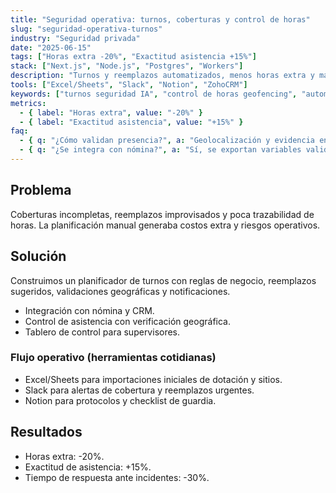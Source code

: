 ```yaml
---
title: "Seguridad operativa: turnos, coberturas y control de horas"
slug: "seguridad-operativa-turnos"
industry: "Seguridad privada"
date: "2025-06-15"
tags: ["Horas extra -20%", "Exactitud asistencia +15%"]
stack: ["Next.js", "Node.js", "Postgres", "Workers"]
description: "Turnos y reemplazos automatizados, menos horas extra y mayor control."
tools: ["Excel/Sheets", "Slack", "Notion", "ZohoCRM"]
keywords: ["turnos seguridad IA", "control de horas geofencing", "automatización nómina"]
metrics:
  - { label: "Horas extra", value: "-20%" }
  - { label: "Exactitud asistencia", value: "+15%" }
faq:
  - { q: "¿Cómo validan presencia?", a: "Geolocalización y evidencia en app; auditoría por turno." }
  - { q: "¿Se integra con nómina?", a: "Sí, se exportan variables validadas y novedades por colaborador." }
---
```


## Problema
Coberturas incompletas, reemplazos improvisados y poca trazabilidad de horas. La planificación manual generaba costos extra y riesgos operativos.

## Solución
Construimos un planificador de turnos con reglas de negocio, reemplazos sugeridos, validaciones geográficas y notificaciones.

- Integración con nómina y CRM.
- Control de asistencia con verificación geográfica.
- Tablero de control para supervisores.

### Flujo operativo (herramientas cotidianas)

- Excel/Sheets para importaciones iniciales de dotación y sitios.
- Slack para alertas de cobertura y reemplazos urgentes.
- Notion para protocolos y checklist de guardia.

## Resultados
- Horas extra: -20%.
- Exactitud de asistencia: +15%.
- Tiempo de respuesta ante incidentes: -30%.



